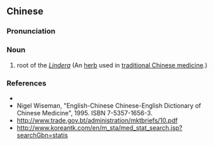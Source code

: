 {{also|乌药}}
==Chinese==
{{zh-forms|s=乌药}}

===Pronunciation===
{{zh-pron
|m=wūyào
|mn=o͘-io̍h
|cat=n
}}

===Noun===
{{zh-noun}}

# root of the ''[[Lindera]]'' (An [[herb]] used in [[traditional Chinese medicine]].)

===References===
* {{pedialite|lang=zh}}
* Nigel Wiseman, "English-Chinese Chinese-English Dictionary of Chinese Medicine", 1995. ISBN 7-5357-1656-3.
* http://www.trade.gov.bt/administration/mktbriefs/10.pdf
* http://www.koreantk.com/en/m_sta/med_stat_search.jsp?searchGbn=statis